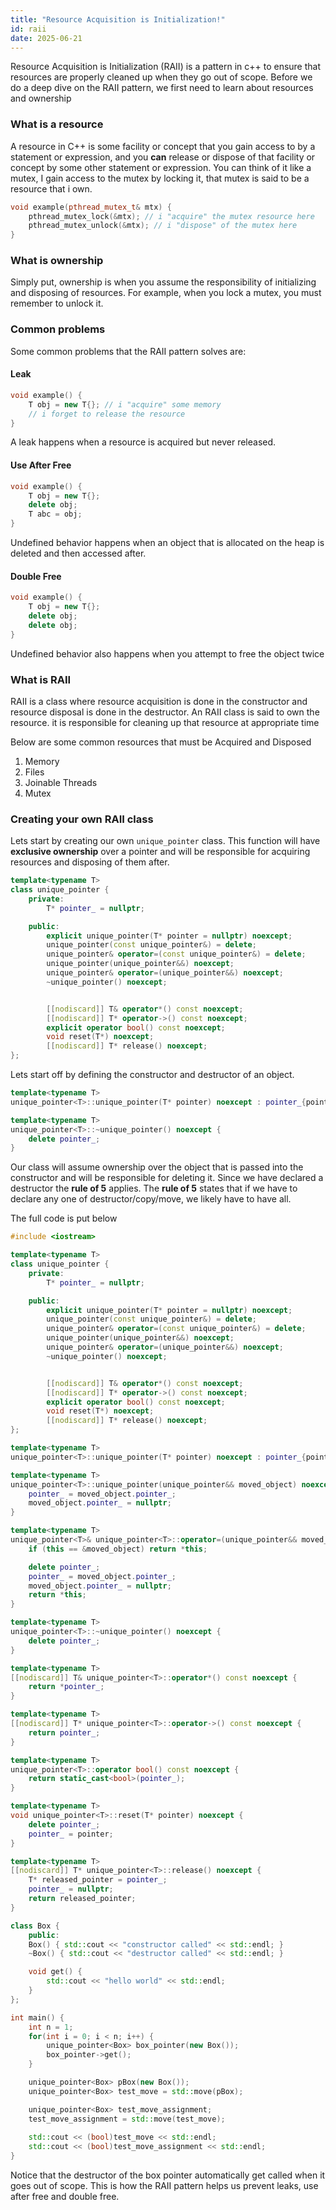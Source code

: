 ```yaml
---
title: "Resource Acquisition is Initialization!"
id: raii
date: 2025-06-21
---
```


Resource Acquisition is Initialization (RAII) is a pattern in c++ to ensure that resources are properly cleaned up when they go out of scope. Before we do a deep dive on the RAII pattern, we first need to learn about resources and ownership
### What is a resource
A resource in C++ is some facility or concept that you gain access to by a statement or expression, and you **can** release or dispose of that facility or concept by some other statement or expression. You can think of it like a mutex, I gain access to the mutex by locking it, that mutex is said to be a resource that i own.

```cpp
void example(pthread_mutex_t& mtx) {
	pthread_mutex_lock(&mtx); // i "acquire" the mutex resource here
	pthread_mutex_unlock(&mtx); // i "dispose" of the mutex here
}
```

### What is ownership
Simply put, ownership is when you assume the responsibility of initializing and disposing of resources. For example, when you lock a mutex, you must remember to unlock it.
### Common problems
Some common problems that the RAII pattern solves are:
#### Leak
```cpp
void example() {
	T obj = new T{}; // i "acquire" some memory
	// i forget to release the resource
}
```
A leak happens when a resource is acquired but never released.

#### Use After Free
```cpp
void example() {
	T obj = new T{};
	delete obj;
	T abc = obj;
}
```
Undefined behavior happens when an object that is allocated on the heap is deleted and then accessed after.

#### Double Free
```cpp
void example() {
	T obj = new T{};
	delete obj;
	delete obj;
}
```
Undefined behavior also happens when you attempt to free the object twice
### What is RAII
RAII is a class where resource acquisition is done in the constructor and resource disposal is done in the destructor. An RAII class is said to own the resource. it is responsible for cleaning up that resource at appropriate time

Below are some common resources that must be Acquired and Disposed

1. Memory
2. Files
3. Joinable Threads
4. Mutex

### Creating your own RAII class
Lets start by creating our own `unique_pointer` class. This function will have **exclusive ownership** over a pointer and will be responsible for acquiring resources and disposing of them after.

```cpp
template<typename T>
class unique_pointer {
    private:
        T* pointer_ = nullptr;

    public:
        explicit unique_pointer(T* pointer = nullptr) noexcept;
        unique_pointer(const unique_pointer&) = delete;
        unique_pointer& operator=(const unique_pointer&) = delete;
        unique_pointer(unique_pointer&&) noexcept;
        unique_pointer& operator=(unique_pointer&&) noexcept;
        ~unique_pointer() noexcept;


        [[nodiscard]] T& operator*() const noexcept; 
        [[nodiscard]] T* operator->() const noexcept;
        explicit operator bool() const noexcept;
        void reset(T*) noexcept;
        [[nodiscard]] T* release() noexcept;
};
```
Lets start off by defining the constructor and destructor of an object.
```cpp
template<typename T>
unique_pointer<T>::unique_pointer(T* pointer) noexcept : pointer_{pointer} {}

template<typename T>
unique_pointer<T>::~unique_pointer() noexcept {
    delete pointer_;
}
```
Our class will assume ownership over the object that is passed into the constructor and will be responsible for deleting it. Since we have declared a destructor the **rule of 5** applies. The **rule of 5** states that if we have to declare any one of destructor/copy/move, we likely have to have all.

The full code is put below
```cpp
#include <iostream>

template<typename T>
class unique_pointer {
    private:
        T* pointer_ = nullptr;

    public:
        explicit unique_pointer(T* pointer = nullptr) noexcept;
        unique_pointer(const unique_pointer&) = delete;
        unique_pointer& operator=(const unique_pointer&) = delete;
        unique_pointer(unique_pointer&&) noexcept;
        unique_pointer& operator=(unique_pointer&&) noexcept;
        ~unique_pointer() noexcept;


        [[nodiscard]] T& operator*() const noexcept; 
        [[nodiscard]] T* operator->() const noexcept;
        explicit operator bool() const noexcept;
        void reset(T*) noexcept;
        [[nodiscard]] T* release() noexcept;
};

template<typename T>
unique_pointer<T>::unique_pointer(T* pointer) noexcept : pointer_{pointer} {}

template<typename T>
unique_pointer<T>::unique_pointer(unique_pointer&& moved_object) noexcept {
    pointer_ = moved_object.pointer_;
    moved_object.pointer_ = nullptr;
}

template<typename T>
unique_pointer<T>& unique_pointer<T>::operator=(unique_pointer&& moved_object) noexcept {
    if (this == &moved_object) return *this;

    delete pointer_;
    pointer_ = moved_object.pointer_;
    moved_object.pointer_ = nullptr;
    return *this;
}

template<typename T>
unique_pointer<T>::~unique_pointer() noexcept {
    delete pointer_;
}

template<typename T>
[[nodiscard]] T& unique_pointer<T>::operator*() const noexcept {
    return *pointer_;
}

template<typename T>
[[nodiscard]] T* unique_pointer<T>::operator->() const noexcept {
    return pointer_;
}

template<typename T>
unique_pointer<T>::operator bool() const noexcept {
    return static_cast<bool>(pointer_);
}

template<typename T>
void unique_pointer<T>::reset(T* pointer) noexcept {
    delete pointer_;
    pointer_ = pointer;
}

template<typename T>
[[nodiscard]] T* unique_pointer<T>::release() noexcept {
    T* released_pointer = pointer_;
    pointer_ = nullptr;
    return released_pointer;
}

class Box {
    public:
    Box() { std::cout << "constructor called" << std::endl; }
    ~Box() { std::cout << "destructor called" << std::endl; }

    void get() {
        std::cout << "hello world" << std::endl;
    }
};

int main() {
    int n = 1;
    for(int i = 0; i < n; i++) {
        unique_pointer<Box> box_pointer(new Box());
        box_pointer->get();
    }

    unique_pointer<Box> pBox(new Box());
    unique_pointer<Box> test_move = std::move(pBox);

    unique_pointer<Box> test_move_assignment;
    test_move_assignment = std::move(test_move);
    
    std::cout << (bool)test_move << std::endl;
    std::cout << (bool)test_move_assignment << std::endl;
}
```
Notice that the destructor of the box pointer automatically get called when it goes out of scope. This is how the RAII pattern helps us prevent leaks, use after free and double free.